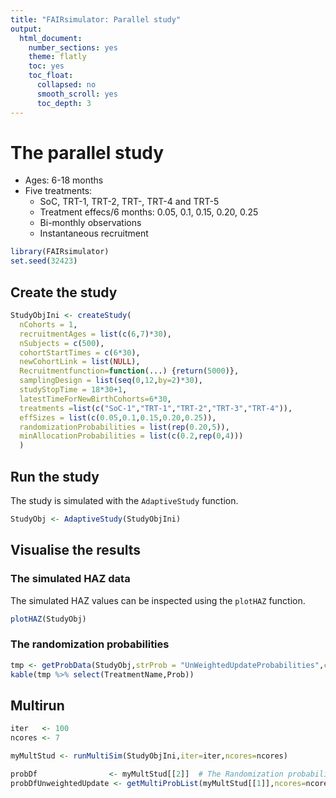 ```yaml
---
title: "FAIRsimulator: Parallel study"
output:
  html_document: 
    number_sections: yes
    theme: flatly
    toc: yes
    toc_float:
      collapsed: no
      smooth_scroll: yes
      toc_depth: 3
---
```


# The parallel study

* Ages: 6-18 months
* Five treatments: 
    - SoC, TRT-1, TRT-2, TRT-, TRT-4 and TRT-5
    - Treatment effecs/6 months: 0.05, 0.1, 0.15, 0.20, 0.25
    - Bi-monthly observations
    - Instantaneous recruitment


```r
library(FAIRsimulator)
set.seed(32423)
```

## Create the study

```r
StudyObjIni <- createStudy(
  nCohorts = 1,
  recruitmentAges = list(c(6,7)*30),
  nSubjects = c(500),
  cohortStartTimes = c(6*30),
  newCohortLink = list(NULL),
  Recruitmentfunction=function(...) {return(5000)},
  samplingDesign = list(seq(0,12,by=2)*30),
  studyStopTime = 18*30+1,
  latestTimeForNewBirthCohorts=6*30,
  treatments =list(c("SoC-1","TRT-1","TRT-2","TRT-3","TRT-4")),
  effSizes = list(c(0.05,0.1,0.15,0.20,0.25)),
  randomizationProbabilities = list(rep(0.20,5)),
  minAllocationProbabilities = list(c(0.2,rep(0,4)))
  )
```

## Run the study

The study is simulated with the `AdaptiveStudy` function.

```r
StudyObj <- AdaptiveStudy(StudyObjIni)
```

## Visualise the results

### The simulated HAZ data

The simulated HAZ values can be inspected using the `plotHAZ` function.

```r
plotHAZ(StudyObj)
```

### The randomization probabilities

```r
tmp <- getProbData(StudyObj,strProb = "UnWeightedUpdateProbabilities",cohortAgeNames="6-18 months")
kable(tmp %>% select(TreatmentName,Prob))
```

## Multirun

```r
iter   <- 100
ncores <- 7

myMultStud <- runMultiSim(StudyObjIni,iter=iter,ncores=ncores)
```

```r
probDf                <- myMultStud[[2]]  # The Randomization probabilities
probDfUnweightedUpdate <- getMultiProbList(myMultStud[[1]],ncores=ncores,strProb="UnWeightedUpdateProbabilities")  
```

